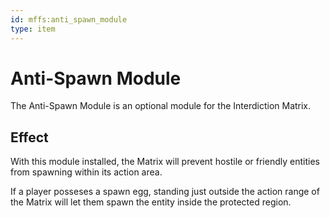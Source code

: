 ```yaml
---
id: mffs:anti_spawn_module
type: item
---
```


# Anti-Spawn Module

The Anti-Spawn Module is an optional module for the Interdiction Matrix.

<PrefabObtaining />

## Effect

With this module installed, the Matrix will prevent hostile or friendly entities from spawning within its action area.

If a player posseses a spawn egg, standing just outside the action range of the Matrix will let them spawn the entity
inside the protected region.

<PrefabUsage />